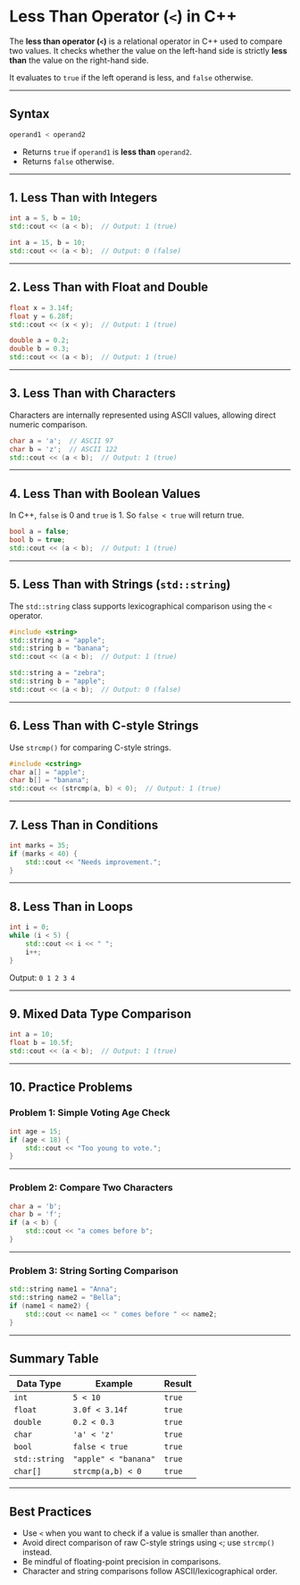 # Less Than Operator (`<`) in C++

The **less than operator (`<`)** is a relational operator in C++ used to compare two values. It checks whether the value on the left-hand side is strictly **less than** the value on the right-hand side.

It evaluates to `true` if the left operand is less, and `false` otherwise.

---

## Syntax

```cpp
operand1 < operand2
```

- Returns `true` if `operand1` is **less than** `operand2`.
- Returns `false` otherwise.

---

## 1. Less Than with Integers

```cpp filename="less_than_int.cpp" copy {3}
int a = 5, b = 10;
std::cout << (a < b);  // Output: 1 (true)
```

```cpp filename="less_than_int_false.cpp" copy {3}
int a = 15, b = 10;
std::cout << (a < b);  // Output: 0 (false)
```

---

## 2. Less Than with Float and Double

```cpp filename="less_than_float.cpp" copy {3}
float x = 3.14f;
float y = 6.28f;
std::cout << (x < y);  // Output: 1 (true)
```

```cpp filename="less_than_double.cpp" copy {3}
double a = 0.2;
double b = 0.3;
std::cout << (a < b);  // Output: 1 (true)
```

---

## 3. Less Than with Characters

Characters are internally represented using ASCII values, allowing direct numeric comparison.

```cpp filename="less_than_char.cpp" copy {3}
char a = 'a';  // ASCII 97
char b = 'z';  // ASCII 122
std::cout << (a < b);  // Output: 1 (true)
```

---

## 4. Less Than with Boolean Values

In C++, `false` is 0 and `true` is 1. So `false < true` will return true.

```cpp filename="less_than_bool.cpp" copy {3}
bool a = false;
bool b = true;
std::cout << (a < b);  // Output: 1 (true)
```

---

## 5. Less Than with Strings (`std::string`)

The `std::string` class supports lexicographical comparison using the `<` operator.

```cpp filename="less_than_string.cpp" copy {3}
#include <string>
std::string a = "apple";
std::string b = "banana";
std::cout << (a < b);  // Output: 1 (true)
```

```cpp filename="less_than_string_false.cpp" copy {3}
std::string a = "zebra";
std::string b = "apple";
std::cout << (a < b);  // Output: 0 (false)
```

---

## 6. Less Than with C-style Strings

Use `strcmp()` for comparing C-style strings.

```cpp filename="less_than_cstring.cpp" copy {4}
#include <cstring>
char a[] = "apple";
char b[] = "banana";
std::cout << (strcmp(a, b) < 0);  // Output: 1 (true)
```

---

## 7. Less Than in Conditions

```cpp filename="less_than_if.cpp" copy {3, 4}
int marks = 35;
if (marks < 40) {
    std::cout << "Needs improvement.";
}
```

---

## 8. Less Than in Loops

```cpp filename="less_than_while.cpp" copy {3, 4}
int i = 0;
while (i < 5) {
    std::cout << i << " ";
    i++;
}
```

Output: `0 1 2 3 4`

---

## 9. Mixed Data Type Comparison

```cpp filename="less_than_mixed.cpp" copy {3}
int a = 10;
float b = 10.5f;
std::cout << (a < b);  // Output: 1 (true)
```

---

## 10. Practice Problems

### Problem 1: Simple Voting Age Check

```cpp filename="practice_less_than_age.cpp" copy {4, 5}
int age = 15;
if (age < 18) {
    std::cout << "Too young to vote.";
}
```

---

### Problem 2: Compare Two Characters

```cpp filename="practice_less_than_char.cpp" copy {4, 5}
char a = 'b';
char b = 'f';
if (a < b) {
    std::cout << "a comes before b";
}
```

---

### Problem 3: String Sorting Comparison

```cpp filename="practice_less_than_string.cpp" copy {4, 5}
std::string name1 = "Anna";
std::string name2 = "Bella";
if (name1 < name2) {
    std::cout << name1 << " comes before " << name2;
}
```

---

## Summary Table

| Data Type     | Example              | Result |
| ------------- | -------------------- | ------ |
| `int`         | `5 < 10`             | `true` |
| `float`       | `3.0f < 3.14f`       | `true` |
| `double`      | `0.2 < 0.3`          | `true` |
| `char`        | `'a' < 'z'`          | `true` |
| `bool`        | `false < true`       | `true` |
| `std::string` | `"apple" < "banana"` | `true` |
| `char[]`      | `strcmp(a,b) < 0`    | `true` |

---

## Best Practices

- Use `<` when you want to check if a value is smaller than another.
- Avoid direct comparison of raw C-style strings using `<`; use `strcmp()` instead.
- Be mindful of floating-point precision in comparisons.
- Character and string comparisons follow ASCII/lexicographical order.
